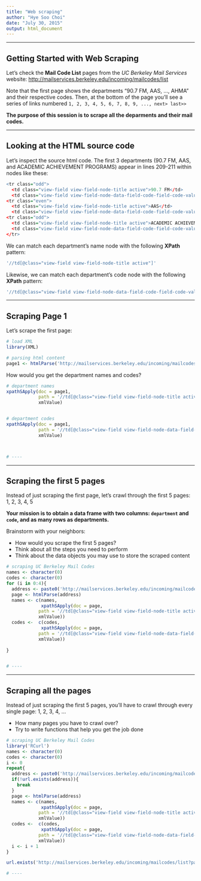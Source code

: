```yaml
---
title: "Web scraping"
author: "Hye Soo Choi"
date: "July 30, 2015"
output: html_document
---
```


-----

## Getting Started with Web Scraping

Let's check the __Mail Code List__ pages from the _UC Berkeley Mail Services_ website: [http://mailservices.berkeley.edu/incoming/mailcodes/list](http://mailservices.berkeley.edu/incoming/mailcodes/list)

Note that the first page shows the departments "90.7 FM, AAS, ..., AHMA" and their respective codes. Then, at the bottom of the page you'll see a series of links numbered `1, 2, 3, 4, 5, 6, 7, 8, 9, ..., next> last>>`

__The purpose of this session is to scrape all the deparments and their mail codes.__

-----

## Looking at the HTML source code

Let's inspect the source html code. The first 3 departments (90.7 FM, AAS, and ACADEMIC ACHIEVEMENT PROGRAMS) appear in lines 209-211 within nodes like these:
```r
<tr class="odd">
  <td class="view-field view-field-node-title active">90.7 FM</td>
  <td class="view-field view-field-node-data-field-code-field-code-value">5650</td> </tr>
<tr class="even">
  <td class="view-field view-field-node-title active">AAS</td>
  <td class="view-field view-field-node-data-field-code-field-code-value">2572</td> </tr>
<tr class="odd">
  <td class="view-field view-field-node-title active">ACADEMIC ACHIEVEMENT PROGRAMS</td>
  <td class="view-field view-field-node-data-field-code-field-code-value">2410</td> 
</tr>
```

We can match each department's name node with the following __XPath__ pattern:
```r
'//td[@class="view-field view-field-node-title active"]'
```

Likewise, we can match each department's code node with the following __XPath__ pattern:
```r
'//td[@class="view-field view-field-node-data-field-code-field-code-value"]'
```


-----

## Scraping Page 1

Let's scrape the first page:
```r
# load XML
library(XML)

# parsing html content
page1 <- htmlParse('http://mailservices.berkeley.edu/incoming/mailcodes/list')
```

How would you get the department names and codes?
```r
# department names
xpathSApply(doc = page1,
            path = '//td[@class="view-field view-field-node-title active"]',
            xmlValue)


# department codes
xpathSApply(doc = page1,
            path = '//td[@class="view-field view-field-node-data-field-code-field-code-value"]',
            xmlValue)



# ----
```


-----

## Scraping the first 5 pages

Instead of just scraping the first page, let's crawl through the first 5 pages: 1, 2, 3, 4, 5 

__Your mission is to obtain a data frame with two columns: `department` and `code`, and as many rows as departments.__

Brainstorm with your neighbors:

- How would you scrape the first 5 pages?
- Think about all the steps you need to perform
- Think about the data objects you may use to store the scraped content

```r
# scraping UC Berkeley Mail Codes
names <- character(0)
codes <- character(0)
for (i in 0:4){
  address <- paste0('http://mailservices.berkeley.edu/incoming/mailcodes/list?page=',i)
  page <- htmlParse(address)
  names <- c(names, 
             xpathSApply(doc = page,
            path = '//td[@class="view-field view-field-node-title active"]',
            xmlValue))
  codes <-  c(codes, 
             xpathSApply(doc = page,
            path = '//td[@class="view-field view-field-node-data-field-code-field-code-value"]',
            xmlValue))
  
}


# ----
```

-----

## Scraping all the pages

Instead of just scraping the first 5 pages, you'll have to crawl through every single page: 1, 2, 3, 4, ... 

- How many pages you have to crawl over?
- Try to write functions that help you get the job done

```r
# scraping UC Berkeley Mail Codes
library('RCurl')
names <- character(0)
codes <- character(0)
i <- 0
repeat{
  address <- paste0('http://mailservices.berkeley.edu/incoming/mailcodes/list?page=',i)
  if(!url.exists(address)){
    break
  }
  page <- htmlParse(address)
  names <- c(names, 
             xpathSApply(doc = page,
            path = '//td[@class="view-field view-field-node-title active"]',
            xmlValue))
  codes <-  c(codes, 
             xpathSApply(doc = page,
            path = '//td[@class="view-field view-field-node-data-field-code-field-code-value"]',
            xmlValue))
  i <- i + 1
}

url.exists('http://mailservices.berkeley.edu/incoming/mailcodes/list?page=100')

# ----
```

